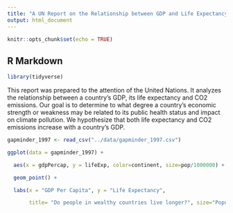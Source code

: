 ```yaml
---
title: "A UN Report on the Relationship between GDP and Life Expectancy"
output: html_document
---
```


```r
knitr::opts_chunk$set(echo = TRUE)
```

## R Markdown

```r
library(tidyverse)
```

This report was prepared to the attention of the United Nations. It analyzes the relationship between a country's GDP, its life expectancy and CO2 emissions. Our goal is to determine to what degree a country’s economic strength or weakness may be related to its public health status and impact on climate pollution. We hypothesize that both life expectancy and CO2 emissions increase with a country's GDP.

```r
gapminder_1997 <- read_csv("../data/gapminder_1997.csv")
```

```r
ggplot(data = gapminder_1997) + 

  aes(x = gdpPercap, y = lifeExp, color=continent, size=pop/1000000) +

  geom_point() +

  labs(x = "GDP Per Capita", y = "Life Expectancy",

       title= "Do people in wealthy countries live longer?", size="Population (in millions)")
```